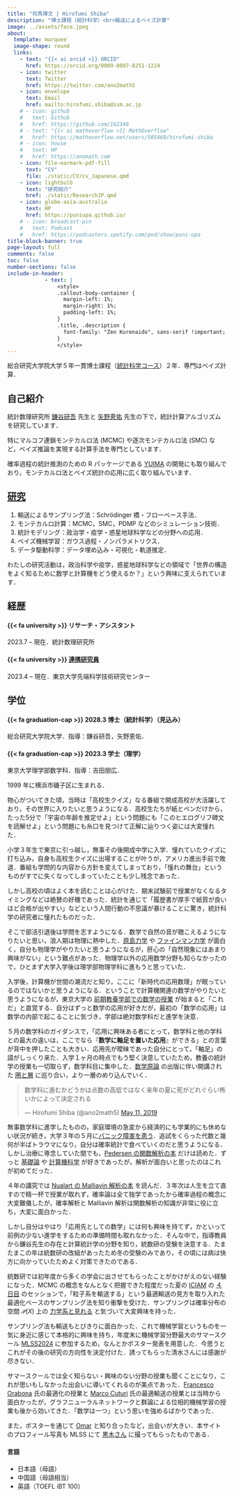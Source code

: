 ```yaml
---
title: "司馬博文 | Hirofumi Shiba"
description: "博士課程（統計科学）<br>輸送によるベイズ計算"
image: ../assets/face.jpeg
about:
  template: marquee
  image-shape: round
  links:
    - text: "{{< ai orcid >}} ORCID"
      href: https://orcid.org/0009-0007-8251-1224
    - icon: twitter
      text: Twitter
      href: https://twitter.com/ano2math5
    - icon: envelope
      text: Email
      href: mailto:hirofumi.shiba@ism.ac.jp
    # - icon: github
    #   text: Github
    #   href: https://github.com/162348
    # - text: "{{< ai mathoverflow >}} MathOverflow"
    #   href: https://mathoverflow.net/users/505468/hirofumi-shiba
    # - icon: house
    #   text: HP
    #   href: https://anomath.com
    - icon: file-earmark-pdf-fill
      text: "CV"
      file: ./static/CV/cv_Japanese.qmd
    - icon: lightbulb
      text: "研究紹介"
      href: ./static/ResearchJP.qmd
    - icon: globe-asia-australia
      text: HP
      href: https://puniupa.github.io/
    # - icon: broadcast-pin
    #   text: Podcast
    #   href: https://podcasters.spotify.com/pod/show/puni-upa
title-block-banner: true
page-layout: full
comments: false
toc: false
number-sections: false
include-in-header: 
            - text: |
                <style>
                .callout-body-container {
                  margin-left: 1%;
                  margin-right: 1%;
                  padding-left: 1%;
                }
                .title, .description {
                  font-family: "Zen Kurenaido", sans-serif !important;
                }
                </style>
---
```


::: {.column-page}

総合研究大学院大学５年一貫博士課程（[統計科学コース](https://www.ism.ac.jp/senkou/)）２年．専門はベイズ計算．

::: {layout="[50,50]"}

::: {#first-column}

## 自己紹介

統計数理研究所 [鎌谷研吾](https://sites.google.com/view/kengokamatani/home) 先生と [矢野恵佑](https://sites.google.com/site/kyanostat/) 先生の下で，統計計算アルゴリズムを研究しています．

特にマルコフ連鎖モンテカルロ法 (MCMC) や逐次モンテカルロ法 (SMC) など，ベイズ推論を実現する計算手法を専門としています．

確率過程の統計推測のための R パッケージである [YUIMA](https://r-forge.r-project.org/projects/yuima/) の開発にも取り組んでおり，モンテカルロ法とベイズ統計の応用に広く取り組んでいます．

:::

::: {#second-column}

## [研究](ResearchJP.qmd)

1. 輸送によるサンプリング法：Schrödinger 橋・フローベース手法．
2. モンテカルロ計算：MCMC，SMC，PDMP などのシミュレーション技術．
3. 統計モデリング：政治学・疫学・惑星地球科学などの分野への応用．
4. ベイズ機械学習：ガウス過程・ノンパラメトリクス．
5. データ駆動科学：データ埋め込み・可視化・軌道推定．

:::

:::

わたしの研究活動は，政治科学や疫学，惑星地球科学などの領域で「世界の構造をよく知るために数学と計算機をどう使えるか？」という興味に支えられています．

::: {layout="[50,50]"}

::: {#first-column}

## 経歴

#### [{{< fa university >}}]{.color-minty} リサーチ・アシスタント
2023.7 -- 現在．統計数理研究所

#### [{{< fa university >}}]{.color-minty} [連携研究員](https://esrp.rcast.u-tokyo.ac.jp/experts/hirofumi-shiba/)
2023.4 -- 現在．東京大学先端科学技術研究センター

<!-- 
#### [{{< fa university >}}]{.color-minty} コンサルタント
2024.9 -- 現在．株式会社プリメディカ

#### [{{< fa university >}}]{.color-minty} データ・サイエンティスト
2022.8 -- 2024.1．IMIS 研究所．

#### [{{< fa university >}}]{.color-minty} リサーチ・アシスタント
2021.2 -- 2023.3．東京大学先端科学技術研究センター，玉井克哉研究室．
-->

:::

::: {#second-column}

## 学位

#### [{{< fa graduation-cap >}}]{.color-minty} 2028.3 博士（統計科学）（見込み）
総合研究大学院大学．指導：鎌谷研吾，矢野恵佑．

#### [{{< fa graduation-cap >}}]{.color-minty} 2023.3 学士（理学）
東京大学理学部数学科．指導：吉田朋広．

:::

:::

:::

::: {.column-screen}

::: {.callout-tip title="$\quad$生い立ち" icon="false" collapse="true"}

1999 年に横浜市磯子区に生まれる．
<!-- 家庭内での会話と小学３年生まで毎年夏休みに北京の実家に帰省していたこともあり，中国語も話せる．国籍はずっと日本． -->

物心がついてきた頃，当時は「高校生クイズ」なる番組で開成高校が大活躍しており，その世界に入りたいと思うようになる．高校生たちが紙とペンだけから，たった5分で「宇宙の年齢を推定せよ」という問題にも「このヒエログリフ碑文を読解せよ」という問題にも糸口を見つけて正解に辿りつく姿には大変憧れた．
<!-- 宇宙の年齢の計算，ヒエログリフの読解など，分野に依らず難なくこなす姿は大変に憧れた． -->

小学３年生で東京に引っ越し，無事その後開成中学に入学．憧れていたクイズに打ち込み，自身も高校生クイズに出場することが叶うが，アメリカ進出手前で敗退．番組も学問的な内容から方針を変えてしまっており，「憧れの舞台」というものがすでに失くなってしまっていたことも少し残念であった．

しかし高校の頃はよく本を読むことは心がけた．期末試験前で授業がなくなるタイミングなどは絶賛の好機であった．統計を通じて「履歴書が厚手で紙質が良いほど合格が出やすい」などという人間行動の不思議が暴けることに驚き，統計科学の研究者に憧れたものだった．

そこで部活引退後は学問を志すようになる．数学で自然の音が聴こえるようになりたいと思い，浪人期は物理に熱中した．[原島力学](https://www.shokabo.co.jp/mybooks/ISBN978-4-7853-2020-1.htm) や [ファインマン力学](https://www.feynmanlectures.caltech.edu/I_toc.html) が面白く，自分も物理学がやりたいと思うようになるが，肝心の「自然現象にはあまり興味がない」という難点があった．物理学以外の応用数学分野も知らなかったので，ひとまず大学入学後は理学部物理学科に進もうと思っていた．

<!-- [第 35 講](https://www.feynmanlectures.caltech.edu/I_35.html)には人間の視覚神経の桿体細胞と錐体細胞の役割の違いも書いてある．錐体細胞が網膜の中心に位置する黄色いもので色覚を司り，桿体細胞は色覚を持たないが感度が高い．観劇で場面転換の際に錐体細胞で見るようにすると黒子の方が舞台芸術を運ぶ姿が見えたときには，初めて試験以外で物理学が役に立ったような気もした． -->

入学後，計算機が世間の潮流だと知り，ここに「新時代の応用数理」が眠っているのではないかと思うようになる．ということで計算機関連の数学がやりたいと思うようになるが，東京大学の [前期教養学部での数学の授業](../posts/2023/Life/BookRecommendation.qmd#sec-freshman) が始まると「これだ」と直覚する．自分はずっと数学の応用が好きだが，最初の「数学の応用」は数学の内部で起こることに気づき，学部は絶対数学科だと進学を決意．

５月の数学科のガイダンスで，「応用に興味ある者にとって，数学科と他の学科との最大の違いは，ここでなら『**数学に軸足を置いた応用**』ができる」との言葉が背中を押したことも大きい．応用先が曖昧であった自分にとって，「軸足」の語がしっくり来た．入学１ヶ月の時点でもう堅く決意していたため，教養の統計学の授業も一切取らず，数学科目に集中した．[数学原論](https://www.utp.or.jp/book/b498553.html) の出版に伴い開講された [圏と層](https://www.ms.u-tokyo.ac.jp/~t-saito/ce/cf19/cf19.html) に巡り合い，より一層のめり込んでいく．

<!--
{{< tweet ano2math5 1127355665482039296 >}}
-->

```{=html}
<div class="article-card-container">
  <blockquote class="twitter-tweet">
    <p lang="ja" dir="ltr">数学科に進むかどうかは点数の高低ではなく来年の夏に死がどれぐらい怖いかによって決定される</p>&mdash; Hirofumi Shiba (@ano2math5)
    <a href="https://twitter.com/ano2math5/status/1127355665482039296?ref_src=twsrc%5Etfw">May 11, 2019</a>
  </blockquote>
<script async src="https://platform.twitter.com/widgets.js" charset="utf-8"></script>
</div>
```

無事数学科に進学したものの，家庭環境の急変から経済的にも学業的にも休めない状況が続き，大学３年の５月に[パニック障害を患う](../posts/2023/Life/MentalHealth.qmd)．追試をくらった代数と幾何が半ばトラウマになり，自分は確率統計で食べていくのだと思うようになる．しかし治療に専念していた間でも，[Pedersen の関数解析の本](https://link.springer.com/book/10.1007/978-1-4612-1007-8) だけは読めた．ずっと [基礎論](https://www.utp.or.jp/book/b561895.html) や [計算機科学](https://shop.elsevier.com/books/computer-organization-and-design-mips-edition/patterson/978-0-12-407726-3) が好きであったが，解析が面白いと思ったのはこれが初めてだった．

４年の講究では [Nualart の Malliavin 解析の本](https://www.cambridge.org/core/books/introduction-to-malliavin-calculus/8E17E009769FE6797351721C024BDCAE) を読んだ．３年次は人生を立て直すので精一杯で授業が取れず，確率論は全て独学であったから確率過程の概念に大変難儀したが，確率解析と Malliavin 解析は関数解析の知識が非常に役に立ち，大変に面白かった．

しかし自分はやはり「応用先としての数学」には何も興味を持てず，かといって前例の少ない進学をするための準備時間も取れなかった．そんな中で，指導教員から鎌谷先生の存在と計算統計学の分野を知り，統数研の受験を決意する．たまたまこの年は統数研の改組があったため冬の受験のみであり，その頃には病は快方に向かっていたためよく対策できたのである．

統数研では初年度から多くの学会に出させてもらったことがかけがえのない経験になった．MCMC の概念をなんとなく把握できた程度だった夏の [ICIAM](https://iciam2023.org/) の [４日目](https://iciam2023.org/registered_data?id=00837) のセッションで，「粒子系を輸送する」という最適輸送の見方を取り入れた最適化ベースのサンプリング法を知り衝撃を受けた．サンプリングは確率分布の空間 $\mathcal{P}(X)$ 上の [力学系と見れる](../posts/2024/Process/ResidualWaitingTime.qmd) と気づいて大変興味を持った．

サンプリング法も輸送もとびきりに面白かった．これで機械学習というものを一気に身近に感じて本格的に興味を持ち，年度末に機械学習分野最大のサマースクール [MLSS2024](/static/Sessions.qmd#sec-MLSS2024) に参加するため，なんとかポスター発表を用意した．今思うとこれがその後の研究の方向性を決定付けた．誘ってもらった清水さんには感謝が尽きない．

サマースクールでは全く知らない・興味のない分野の授業も聞くことになり，これが思いもしなかった出会いに導いてくれるのが美点であった．[Francesco Orabona](https://francesco.orabona.com/) 氏の最適化の授業と [Marco Cuturi](https://marcocuturi.net/) 氏の最適輸送の授業とは当時から面白かったが，グラフニューラルネットワークと群論による位相的機械学習の授業も後から効いてきた．「数学は一つ」という思いを強めるばかりであった．

また，ポスターを通じて [Omar](https://l-omar-chehab.github.io/) と知り合ったなど，出会いが大きい．本サイトのプロフィール写真も MLSS にて [黒木さん](https://sites.google.com/view/yuko-kuroki/japanese) に撮ってもらったものである．

<!--

大学院２年目は MLSS で企画者側にいらっしゃった坂田先生に情報統計力学の学会に連れて行ってもらい，機械学習の奥の深さがさらに見えてきたことから，MCMC をはじめとした Monte Carlo 法の総体を物理学から徹底的に学ぶことにした．これが図らずも機械学習の数理に対する深い洞察を授けてくれた．

-->

#### 言語

* 日本語（母語）
* 中国語（母語相当）
* 英語（TOEFL iBT 100）

:::

:::